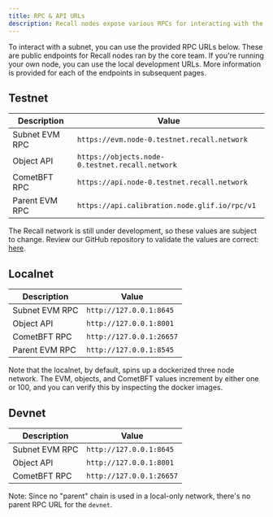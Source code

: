 ```yaml
---
title: RPC & API URLs
description: Recall nodes expose various RPCs for interacting with the network.
---
```


To interact with a subnet, you can use the provided RPC URLs below. These are public endpoints for
Recall nodes ran by the core team. If you're running your own node, you can use the local
development URLs. More information is provided for each of the endpoints in subsequent pages.

## Testnet

| Description    | Value                                           |
| -------------- | ----------------------------------------------- |
| Subnet EVM RPC | `https://evm.node-0.testnet.recall.network`     |
| Object API     | `https://objects.node-0.testnet.recall.network` |
| CometBFT RPC   | `https://api.node-0.testnet.recall.network`     |
| Parent EVM RPC | `https://api.calibration.node.glif.io/rpc/v1`   |

<Callout type="warning">

The Recall network is still under development, so these values are subject to change. Review our
GitHub repository to validate the values are correct:
[here](https://github.com/recallnet/rust-recall).

</Callout>

## Localnet

| Description    | Value                    |
| -------------- | ------------------------ |
| Subnet EVM RPC | `http://127.0.0.1:8645`  |
| Object API     | `http://127.0.0.1:8001`  |
| CometBFT RPC   | `http://127.0.0.1:26657` |
| Parent EVM RPC | `http://127.0.0.1:8545`  |

Note that the localnet, by default, spins up a dockerized three node network. The EVM, objects, and
CometBFT values increment by either one or 100, and you can verify this by inspecting the docker
images.

## Devnet

| Description    | Value                    |
| -------------- | ------------------------ |
| Subnet EVM RPC | `http://127.0.0.1:8645`  |
| Object API     | `http://127.0.0.1:8001`  |
| CometBFT RPC   | `http://127.0.0.1:26657` |

Note: Since no "parent" chain is used in a local-only network, there's no parent RPC URL for the
`devnet`.
